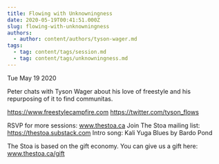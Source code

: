 ```yaml
---
title: Flowing with Unknowningness
date: 2020-05-19T00:41:51.000Z
slug: flowing-with-unknowningness
authors:
  - author: content/authors/tyson-wager.md
tags:
  - tag: content/tags/session.md
  - tag: content/tags/unknowningness.md
---
```






Tue May 19 2020

Peter chats with Tyson Wager about his love of freestyle and his repurposing of it to find communitas.

https://www.freestylecampfire.com
https://twitter.com/tyson_flows

RSVP for more sessions: www.thestoa.ca
Join The Stoa mailing list: https://thestoa.substack.com
Intro song: Kali Yuga Blues by Bardo Pond

The Stoa is based on the gift economy. You can give us a gift here: www.thestoa.ca/gift


